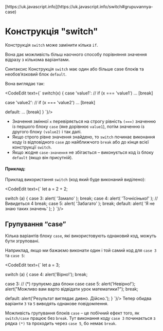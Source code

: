 
<InfoPage>
	[https://uk.javascript.info](https://uk.javascript.info/switch#grupuvannya-case)
</InfoPage>

# Конструкція "switch"
Конструкція ```switch``` може замінити кілька ```if```.

Вона дає можливість більш наочного способу порівняння значення відразу з кількома варіантами.

Синтаксис
Конструкція ```switch``` має один або більше case блоків та необов’язковий блок ```default```.

Вона виглядає так:

<CodeEdit text={`
switch(x) {
  case 'value1':  // if (x === 'value1')
    ...
    [break]

  case 'value2':  // if (x === 'value2')
    ...
    [break]

  default:
    ...
    [break]
}
`}/>

* Значення змінної ```x``` перевіряється на строгу рівність ```(===)``` значенню із першого блоку ```case``` (яке дорівнює ```value1```), потім значенню із другого блоку ```(value2)``` і так далі.
* Якщо строго рівне значення знайдено, то ```switch``` починає виконання коду із відповідного ```case``` до найближчого ```break``` або до кінця всієї конструкції ```switch```.
* Якщо жодне ```case-значення``` не збігається – виконується код із блоку ```default``` (якщо він присутній).

#### Приклад:

Приклад використання ```switch``` (код який буде виконаний виділено):

<CodeEdit text={`
let a = 2 + 2;

switch (a) {
  case 3:
    alert( 'Замало' );
    break;
  case 4:
    alert( 'Точнісінько!' ); // Вивидеться 4
    break;
  case 5:
    alert( 'Забагато' );
    break;
  default:
    alert( 'Я не знаю таких значень' );
}
`}/>

## Групування “case”
Кілька варіантів блоку ```case```, які використовують однаковий код, можуть бути згруповані.

Наприклад, якщо ми бажаємо виконати один і той самий код для ```case 3``` та ```case 5```:

<CodeEdit text={`
let a = 3;

switch (a) {
  case 4:
    alert('Вірно!');
    break;

  case 3: // (*) групуємо два блоки case
  case 5:
    alert('Невірно!');
    alert("Можливо вам варто відвідати урок математики?");
    break;

  default:
    alert('Результат виглядає дивно. Дійсно.');
}
`}/>
Тепер обидва варіанти ```3``` та ```5``` виводять однакове повідомлення.

Можливість групування блоків ```case``` – це побічний ефект того, як ```switch/case``` працює без ```break```. Тут виконання коду ```case 3``` починається з рядка ```(*)``` та проходить через ```case 5```, бо немає ```break```.